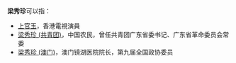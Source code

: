 '''梁秀珍'''可以指：
* [[上官玉|上官玉]]，香港電視演員
* [[梁秀珍_(共青团)|梁秀珍 (共青团)]]，中国农民，曾任共青团广东省委书记、广东省革命委员会常委
* [[梁秀珍_(澳门)|梁秀珍 (澳门)]]，澳门镜湖医院院长，第九届全国政协委员

{{disambig}}